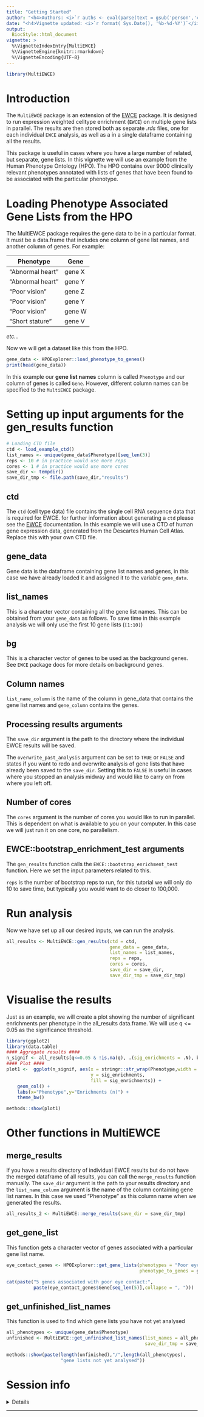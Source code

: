 ```yaml
---
title: "Getting Started" 
author: "<h4>Authors: <i>`r auths <- eval(parse(text = gsub('person','c',read.dcf('../DESCRIPTION', fields = 'Authors@R'))));paste(auths[names(auths)=='given'],auths[names(auths)=='family'], collapse = ', ')`</i></h4>" 
date: "<h4>Vignette updated: <i>`r format( Sys.Date(), '%b-%d-%Y')`</i></h4>"
output:
  BiocStyle::html_document
vignette: >
  %\VignetteIndexEntry{MultiEWCE}
  %\VignetteEngine{knitr::rmarkdown}
  %\VignetteEncoding{UTF-8}
--- 
```


```r
library(MultiEWCE)
```

# Introduction
The `MultiEWCE` package is an extension of the [EWCE](https://nathanskene.github.io/EWCE/articles/EWCE.html) package. 
It is designed to run expression weighted celltype enrichment (`EWCE`) on multiple gene lists in parallel. 
The results are then stored both as separate *.rds* files, one for each individual `EWCE` analysis, 
as well as a in a single dataframe containing all the results.  

This package is useful in cases where you have a large number of related, but separate, gene lists. In this vignette we will use an example from the Human Phenotype Ontology (HPO). The HPO contains over 9000 clinically relevant phenotypes annotated with lists of genes that have been found to be associated with the particular phenotype.

# Loading Phenotype Associated Gene Lists from the HPO
The MultiEWCE package requires the gene data to be in a particular format. It must be a data.frame that includes one column of gene list names, and another column of genes. For example: 

| Phenotype        | Gene   |
| ---------------- | ------ |
| "Abnormal heart" | gene X |
| "Abnormal heart" | gene Y |
| "Poor vision"    | gene Z |
| "Poor vision"    | gene Y |
| "Poor vision"    | gene W |
| "Short stature"  | gene V |
*etc...*

Now we will get a dataset like this from the HPO.

```r
gene_data <- HPOExplorer::load_phenotype_to_genes()
print(head(gene_data))
```

In this example our **gene list names** column is called `Phenotype` and our column of genes is called `Gene`. However, different column names can be specified to the `MultiEWCE` package. 

# Setting up input arguments for the gen_results function

```r
# Loading CTD file 
ctd <- load_example_ctd()
list_names <- unique(gene_data$Phenotype)[seq_len(3)] 
reps <- 10 # in practice would use more reps
cores <- 1 # in practice would use more cores
save_dir <- tempdir()
save_dir_tmp <- file.path(save_dir,"results")
```

## ctd 
The `ctd` (cell type data) file contains the single cell RNA sequence data that is required for EWCE. for further information about generating a `ctd` please see the [EWCE](https://nathanskene.github.io/EWCE/articles/EWCE.html) documentation. In this example we will use a CTD of human gene expression data, generated from the Descartes Human Cell Atlas. Replace this with your own CTD file.

## gene_data
Gene data is the dataframe containing gene list names and genes, in this case we have already loaded it and assigned it to the variable `gene_data`.

## list_names
This is a character vector containing all the gene list names. This can be obtained from your `gene_data` as follows. To save time in this example analysis we will only use the first 10 gene lists (`[1:10]`)

## bg
This is a character vector of genes to be used as the background genes. 
See `EWCE` package docs for more details on background genes. 

## Column names
`list_name_column` is the name of the column in gene_data that contains the gene list names and `gene_column` contains the genes.   

## Processing results arguments
The `save_dir` argument is the path to the directory where the individual EWCE results will be saved.  

The `overwrite_past_analysis` argument can be set to `TRUE` or `FALSE` and 
states if you want to redo and overwrite analysis of gene lists that have already been saved to the `save_dir`. 
Setting this to `FALSE` is useful in cases where you stopped an analysis midway 
and would like to carry on from where you left off.  
 
## Number of cores
The `cores` argument is the number of cores you would like to run in parallel. This is dependent on what is available to you on your computer. In this case we will just run it on one core, no parallelism.

## EWCE::bootstrap_enrichment_test arguments
The `gen_results` function calls the `EWCE::bootstrap_enrichment_test` function. 
Here we set the input parameters related to this. 

`reps` is the number of bootstrap reps to run, for this tutorial we will only do 10 to save time, but typically you would want to do closer to 100,000.   

# Run analysis
Now we have set up all our desired inputs, we can run the analysis. 

```r
all_results <- MultiEWCE::gen_results(ctd = ctd,
                                      gene_data = gene_data,
                                      list_names = list_names, 
                                      reps = reps,
                                      cores = cores,
                                      save_dir = save_dir, 
                                      save_dir_tmp = save_dir_tmp) 
```

# Visualise the results 
Just as an example, we will create a plot showing the number of significant enrichments per phenotype in the all_results data.frame. We will use q <= 0.05 as the significance threshold. 
```r
library(ggplot2)
library(data.table)
#### Aggregate results ####
n_signif <- all_results[q<=0.05 & !is.na(q), .(sig_enrichments = .N), by="Phenotype"]
#### Plot #### 
plot1 <-  ggplot(n_signif, aes(x = stringr::str_wrap(Phenotype,width = 10),
                               y = sig_enrichments,
                               fill = sig_enrichments)) +
    geom_col() +
    labs(x="Phenotype",y="Enrichments (n)") + 
    theme_bw() 
```

```r
methods::show(plot1)
```

# Other functions in MultiEWCE
## merge_results 
If you have a results directory of individual EWCE results but do not have the merged dataframe of all results, you can call the `merge_results` function manually. The `save_dir` argument is the path to your results directory and the `list_name_column` argument is the name of the column containing gene list names. In this case we used "Phenotype" as this column name when we generated the results.

```r
all_results_2 <- MultiEWCE::merge_results(save_dir = save_dir_tmp)
```

## get_gene_list 
This function gets a character vector of genes associated with a particular gene list name. 

```r
eye_contact_genes <- HPOExplorer::get_gene_lists(phenotypes = "Poor eye contact", 
                                                 phenotype_to_genes = gene_data)

cat(paste("5 genes associated with poor eye contact:",
          paste(eye_contact_genes$Gene[seq_len(5)],collapse = ", ")))
```

## get_unfinished_list_names
This function is used to find which gene lists you have not yet analysed 

```r
all_phenotypes <- unique(gene_data$Phenotype)
unfinished <- MultiEWCE::get_unfinished_list_names(list_names = all_phenotypes,
                                                   save_dir_tmp = save_dir_tmp)

methods::show(paste(length(unfinished),"/",length(all_phenotypes),
                    "gene lists not yet analysed"))
```


# Session info

<details>

```r
utils::sessionInfo()
```

</details>
<hr>

